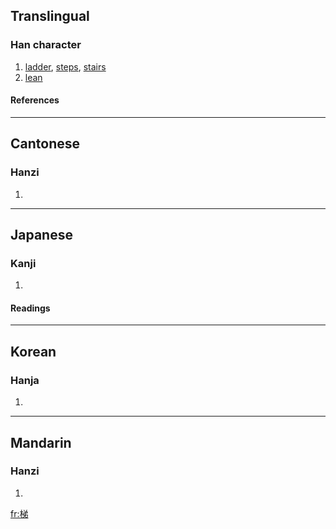 ==Translingual==
===Han character===
{{Han char|rn=75|rad=木|as=07|sn=11|four=4892<sub>7</sub>|canj=木金弓竹 (DCNH)}}
# [[ladder]], [[steps]], [[stairs]]
# [[lean]]
====References====
{{Han ref|kx=0531.020|dkj=14881|dj=0919.030|hdz=21220.020|uh=68AF|ud=26799|bh=B1E8|bd=45544}}

----
==Cantonese==
===Hanzi===
{{yue-hanzi|jyut=|y=tai1}}
# {{defn|Cantonese}}

----
==Japanese==
===Kanji===
{{ja-kanji|grade=|rs=木07}}
# {{defn|Japanese}} 
====Readings====
{{ja-readings|on=[[てい]] (tei), [[たい]] (tai)|kun=[[はしご]] (hashigo)}}

----
==Korean==
===Hanja===
{{ko-hanja|hangeul=제|eumhun=|rv=je|mr=che|y=cye}}
# {{defn|Korean}}

----
==Mandarin==
===Hanzi===
{{cmn-hanzi|pin=[[tī]] (ti1)|wg=t'i<sup>1</sup>}}
# {{defn|Mandarin}}

[[fr:梯]]